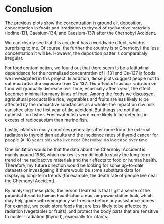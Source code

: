 # Conclusion

The previous plots show the concentration in ground air, deposition, concentration in foods and irradiation to thyroid of radioactive materials (Iodine-131, Caesium-134, and Caesium-137) after the Chernobyl Accident. 

We can clearly see that this accident has a worldwide effect, which is surprising to me. Of course, the further the country is to Chernobyl, the less concentration it will be. However, the deposition patter is comparabaly irregular.

For food contamination, we found out that there seem to be a latitudinal dependence for the normalized concentration of I-131 and Cs-137 in foods we investigated in this project. In addition, those plots suggest people not to eat meat after the exposure from Cs-137. The effect of nuclear radiation on food will gradually decrease over time, especially after a year, the effect becomes minimal for many kinds of food. Among the foods we discussed, agricultural products like rice, vegetables and fruits are less likely to be affected by the radioactive substances as a whole; the impact on raw milk vanished after the first year of the accident. But things are not that optimistic on fishes. Freshwater fish were more likely to be detected in excess of radiocaesium than marine fish. 

Lastly, infants in many countries generally suffer more from the external radiation to thyroid than adults and the incidence rates of thyroid cancer for people (0-18 years old) who live near Chernobyl do increase over time. 

One limitation would be that the data about the Chernobyl Accident is mainly around 1986, which makes it very difficult to study the long-term trend of the radioactive materials and their effects to food or human health. Therefore, my future direction would be looking for some up-to-date datasets or investigating if there would be some substitute data for displaying long-term trends (for example, the death rate of people live near the Chernobyl Accident).

By analyzing these plots, the lesson I learned is that I get a sense of the potential threat to human health after a nuclear power station leak, which may help guide with emergency self-rescue before any assistance comes. For example, we could store foods that are less likely to be affected by radiation (vegetables or fruits), and protect the body parts that are sensitive to nuclear radiation (thyroid), especially for infants. 
